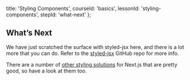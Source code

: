 
  title: 'Styling Components',
  courseId: 'basics',
  lessonId: 'styling-components',
  stepId: 'what-next'
};

## What’s Next

We have just scratched the surface with styled-jsx here, and there is a lot more that you can do. Refer to the [styled-jsx](https://github.com/zeit/styled-jsx) GitHub repo for more info.

There are a number of [other styling solutions](https://github.com/zeit/next.js#css-in-js) for Next.js that are pretty good, so have a look at them too.

